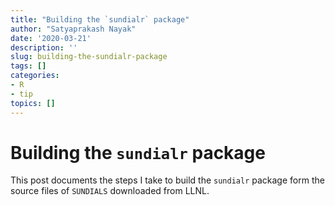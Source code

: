 ```yaml
---
title: "Building the `sundialr` package"
author: "Satyaprakash Nayak"
date: '2020-03-21'
description: ''
slug: building-the-sundialr-package
tags: []
categories:
- R
- tip
topics: []
---
```

# Building the `sundialr` package

This post documents the steps I take to build the `sundialr` package form the source files of `SUNDIALS` downloaded from LLNL.